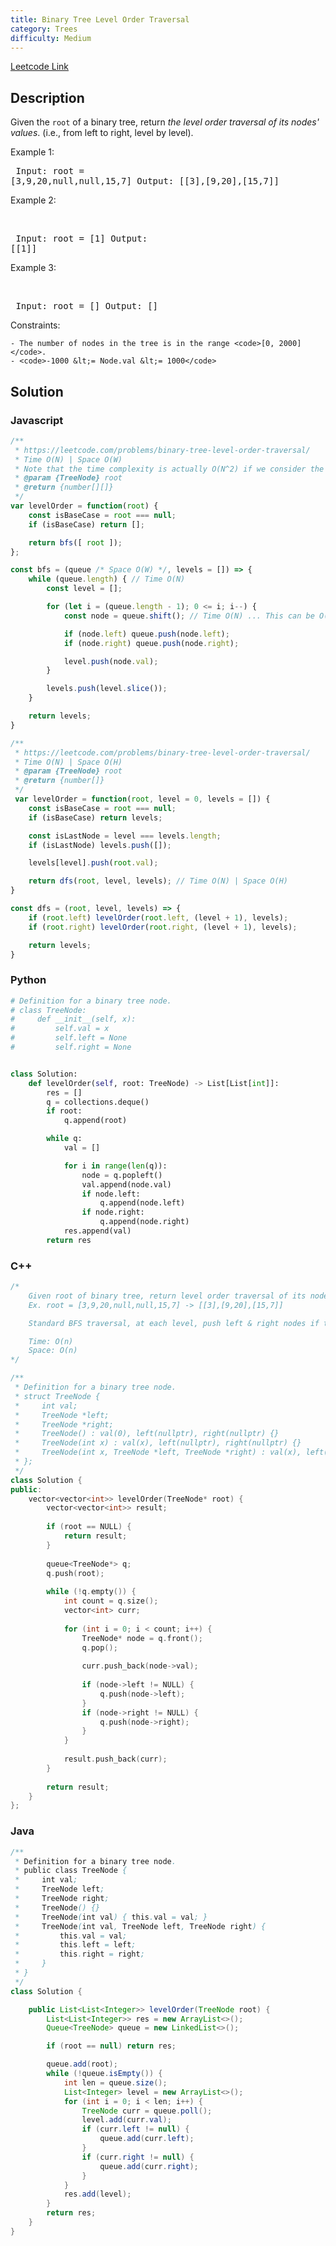 ```yaml
---
title: Binary Tree Level Order Traversal
category: Trees
difficulty: Medium
---
```


<Callout>

[Leetcode Link](https://leetcode.com/problems/binary-tree-level-order-traversal)

</Callout>

## Description
Given the <code>root</code> of a binary tree, return *the level order traversal of its nodes&#39; values*. (i.e., from left to right, level by level).

 
Example 1:
<Image alt="" src="https://assets.leetcode.com/uploads/2021/02/19/tree1.jpg" width={277} height={302} />
<br /><pre className="overflow-x-auto">
Input: root = [3,9,20,null,null,15,7]
Output: [[3],[9,20],[15,7]]
</pre>

Example 2:

<br /><pre className="overflow-x-auto">
Input: root = [1]
Output: [[1]]
</pre>

Example 3:

<br /><pre className="overflow-x-auto">
Input: root = []
Output: []
</pre>

 
Constraints:


	- The number of nodes in the tree is in the range <code>[0, 2000]</code>.
	- <code>-1000 &lt;= Node.val &lt;= 1000</code>



## Solution

### Javascript
```javascript
/**
 * https://leetcode.com/problems/binary-tree-level-order-traversal/
 * Time O(N) | Space O(W)
 * Note that the time complexity is actually O(N^2) if we consider the fact that we use an array as a queue. Calling Array.shift() takes O(N).
 * @param {TreeNode} root
 * @return {number[][]}
 */
var levelOrder = function(root) {
    const isBaseCase = root === null;
    if (isBaseCase) return [];

    return bfs([ root ]);
};

const bfs = (queue /* Space O(W) */, levels = []) => {
    while (queue.length) { // Time O(N)
        const level = [];

        for (let i = (queue.length - 1); 0 <= i; i--) {
            const node = queue.shift(); // Time O(N) ... This can be O(1) if we use an actual queue data structure

            if (node.left) queue.push(node.left);
            if (node.right) queue.push(node.right);

            level.push(node.val);
        }

        levels.push(level.slice());
    }

    return levels;
}

/**
 * https://leetcode.com/problems/binary-tree-level-order-traversal/
 * Time O(N) | Space O(H)
 * @param {TreeNode} root
 * @return {number[]}
 */
 var levelOrder = function(root, level = 0, levels = []) {
    const isBaseCase = root === null;
    if (isBaseCase) return levels;

    const isLastNode = level === levels.length;
    if (isLastNode) levels.push([]);

    levels[level].push(root.val);

    return dfs(root, level, levels); // Time O(N) | Space O(H)
}

const dfs = (root, level, levels) => {
    if (root.left) levelOrder(root.left, (level + 1), levels);
    if (root.right) levelOrder(root.right, (level + 1), levels);

    return levels;
}

```
### Python
```python
# Definition for a binary tree node.
# class TreeNode:
#     def __init__(self, x):
#         self.val = x
#         self.left = None
#         self.right = None


class Solution:
    def levelOrder(self, root: TreeNode) -> List[List[int]]:
        res = []
        q = collections.deque()
        if root:
            q.append(root)

        while q:
            val = []

            for i in range(len(q)):
                node = q.popleft()
                val.append(node.val)
                if node.left:
                    q.append(node.left)
                if node.right:
                    q.append(node.right)
            res.append(val)
        return res

```
### C++
```cpp
/*
    Given root of binary tree, return level order traversal of its nodes (left to right)
    Ex. root = [3,9,20,null,null,15,7] -> [[3],[9,20],[15,7]]

    Standard BFS traversal, at each level, push left & right nodes if they exist to queue

    Time: O(n)
    Space: O(n)
*/

/**
 * Definition for a binary tree node.
 * struct TreeNode {
 *     int val;
 *     TreeNode *left;
 *     TreeNode *right;
 *     TreeNode() : val(0), left(nullptr), right(nullptr) {}
 *     TreeNode(int x) : val(x), left(nullptr), right(nullptr) {}
 *     TreeNode(int x, TreeNode *left, TreeNode *right) : val(x), left(left), right(right) {}
 * };
 */
class Solution {
public:
    vector<vector<int>> levelOrder(TreeNode* root) {
        vector<vector<int>> result;
        
        if (root == NULL) {
            return result;
        }
        
        queue<TreeNode*> q;
        q.push(root);
        
        while (!q.empty()) {
            int count = q.size();
            vector<int> curr;
            
            for (int i = 0; i < count; i++) {
                TreeNode* node = q.front();
                q.pop();
                
                curr.push_back(node->val);
                
                if (node->left != NULL) {
                    q.push(node->left);
                }
                if (node->right != NULL) {
                    q.push(node->right);
                }
            }
            
            result.push_back(curr);
        }
        
        return result;
    }
};

```
### Java
```java
/**
 * Definition for a binary tree node.
 * public class TreeNode {
 *     int val;
 *     TreeNode left;
 *     TreeNode right;
 *     TreeNode() {}
 *     TreeNode(int val) { this.val = val; }
 *     TreeNode(int val, TreeNode left, TreeNode right) {
 *         this.val = val;
 *         this.left = left;
 *         this.right = right;
 *     }
 * }
 */
class Solution {

    public List<List<Integer>> levelOrder(TreeNode root) {
        List<List<Integer>> res = new ArrayList<>();
        Queue<TreeNode> queue = new LinkedList<>();

        if (root == null) return res;

        queue.add(root);
        while (!queue.isEmpty()) {
            int len = queue.size();
            List<Integer> level = new ArrayList<>();
            for (int i = 0; i < len; i++) {
                TreeNode curr = queue.poll();
                level.add(curr.val);
                if (curr.left != null) {
                    queue.add(curr.left);
                }
                if (curr.right != null) {
                    queue.add(curr.right);
                }
            }
            res.add(level);
        }
        return res;
    }
}

```


